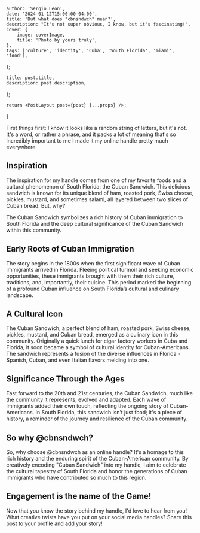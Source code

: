 


    author: 'Sergio Leon',
    date: '2024-01-12T15:00:00-04:00',
    title: 'But what does "cbnsndwch" mean?',
    description: "It's not super obvious, I know, but it's fascinating!",
    cover: {
        image: coverImage,
        title: 'Photo by yours truly',
    },
    tags: ['culture', 'identity', 'Cuba', 'South Florida', 'miami', 'food'],
};

    title: post.title,
    description: post.description,
};

    return <PostLayout post={post} {...props} />;
}

First things first: I know it looks like a random string of letters, but it's not. It's a word, or rather a phrase, and it packs a lot of meaning that's so incredibly important to me I made it my online handle pretty much everywhere.

## Inspiration

The inspiration for my handle comes from one of my favorite foods and a cultural phenomenon of South Florida: the Cuban Sandwich. This delicious sandwich is known for its unique blend of ham, roasted pork, Swiss cheese, pickles, mustard, and sometimes salami, all layered between two slices of Cuban bread. But, why?

The Cuban Sandwich symbolizes a rich history of Cuban immigration to South Florida and the deep cultural significance of the Cuban Sandwich within this community.

## Early Roots of Cuban Immigration

The story begins in the 1800s when the first significant wave of Cuban immigrants arrived in Florida. Fleeing political turmoil and seeking economic opportunities, these immigrants brought with them their rich culture, traditions, and, importantly, their cuisine. This period marked the beginning of a profound Cuban influence on South Florida’s cultural and culinary landscape.

## A Cultural Icon

The Cuban Sandwich, a perfect blend of ham, roasted pork, Swiss cheese, pickles, mustard, and Cuban bread, emerged as a culinary icon in this community. Originally a quick lunch for cigar factory workers in Cuba and Florida, it soon became a symbol of cultural identity for Cuban-Americans. The sandwich represents a fusion of the diverse influences in Florida - Spanish, Cuban, and even Italian flavors melding into one.

## Significance Through the Ages

Fast forward to the 20th and 21st centuries, the Cuban Sandwich, much like the community it represents, evolved and adapted. Each wave of immigrants added their own touch, reflecting the ongoing story of Cuban-Americans. In South Florida, this sandwich isn’t just food; it's a piece of history, a reminder of the journey and resilience of the Cuban community.

## So why @cbnsndwch?

So, why choose @cbnsndwch as an online handle? It's a homage to this rich history and the enduring spirit of the Cuban-American community. By creatively encoding "Cuban Sandwich" into my handle, I aim to celebrate the cultural tapestry of South Florida and honor the generations of Cuban immigrants who have contributed so much to this region.

## Engagement is the name of the Game!

Now that you know the story behind my handle, I'd love to hear from you! What creative twists have you put on your social media handles? Share this post to your profile and add your story!
